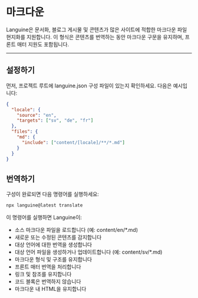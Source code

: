 # 마크다운

Languine은 문서화, 블로그 게시물 및 콘텐츠가 많은 사이트에 적합한 마크다운 파일 현지화를 지원합니다. 이 형식은 콘텐츠를 번역하는 동안 마크다운 구문을 유지하며, 프론트 매터 지원도 포함됩니다.

---

## 설정하기

먼저, 프로젝트 루트에 languine.json 구성 파일이 있는지 확인하세요. 다음은 예시입니다:

```json
{
  "locale": {
    "source": "en",
    "targets": ["sv", "de", "fr"]
  },
  "files": {
    "md": {
      "include": ["content/[locale]/**/*.md"]
    }
  }
}
```

## 번역하기

구성이 완료되면 다음 명령어를 실행하세요:

```bash
npx languine@latest translate
```

이 명령어를 실행하면 Languine이:

- 소스 마크다운 파일을 로드합니다 (예: content/en/*.md)
- 새로운 또는 수정된 콘텐츠를 감지합니다
- 대상 언어에 대한 번역을 생성합니다
- 대상 언어 파일을 생성하거나 업데이트합니다 (예: content/sv/*.md)
- 마크다운 형식 및 구조를 유지합니다
- 프론트 매터 번역을 처리합니다
- 링크 및 참조를 유지합니다
- 코드 블록은 번역하지 않습니다
- 마크다운 내 HTML을 유지합니다
